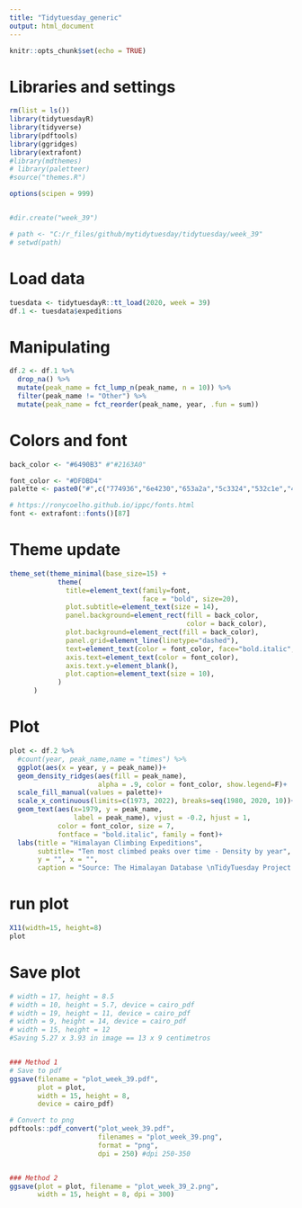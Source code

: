 ```yaml
---
title: "Tidytuesday_generic"
output: html_document
---
```


```r
knitr::opts_chunk$set(echo = TRUE)
```

# Libraries and settings
```r
rm(list = ls())
library(tidytuesdayR)
library(tidyverse)
library(pdftools)
library(ggridges)
library(extrafont)
#library(mdthemes)
# library(paletteer)
#source("themes.R")

options(scipen = 999)


#dir.create("week_39")

# path <- "C:/r_files/github/mytidytuesday/tidytuesday/week_39"
# setwd(path)
```

# Load data
```r
tuesdata <- tidytuesdayR::tt_load(2020, week = 39)
df.1 <- tuesdata$expeditions
```

# Manipulating
```r
df.2 <- df.1 %>% 
  drop_na() %>% 
  mutate(peak_name = fct_lump_n(peak_name, n = 10)) %>%
  filter(peak_name != "Other") %>%
  mutate(peak_name = fct_reorder(peak_name, year, .fun = sum))
```

# Colors and font
```r
back_color <- "#6490B3" #"#2163A0"

font_color <- "#DFDBD4"
palette <- paste0("#",c("774936","6e4230","653a2a","5c3324","532c1e","4a2419","411d13","38160d","2f0e07","260701"))

# https://ronycoelho.github.io/ippc/fonts.html
font <- extrafont::fonts()[87]
```

# Theme update
```r
theme_set(theme_minimal(base_size=15) +
            theme(
              title=element_text(family=font, 
                                 face = "bold", size=20),
              plot.subtitle=element_text(size = 14),
              panel.background=element_rect(fill = back_color, 
                                            color = back_color),
              plot.background=element_rect(fill = back_color),
              panel.grid=element_line(linetype="dashed"),
              text=element_text(color = font_color, face="bold.italic", family = font),
              axis.text=element_text(color = font_color),
              axis.text.y=element_blank(),
              plot.caption=element_text(size = 10),
            )
      )
```

# Plot
```r
plot <- df.2 %>% 
  #count(year, peak_name,name = "times") %>% 
  ggplot(aes(x = year, y = peak_name))+
  geom_density_ridges(aes(fill = peak_name), 
                      alpha = .9, color = font_color, show.legend=F)+
  scale_fill_manual(values = palette)+
  scale_x_continuous(limits=c(1973, 2022), breaks=seq(1980, 2020, 10))+
  geom_text(aes(x=1979, y = peak_name, 
                label = peak_name), vjust = -0.2, hjust = 1,
            color = font_color, size = 7, 
            fontface = "bold.italic", family = font)+
  labs(title = "Himalayan Climbing Expeditions",
       subtitle= "Ten most climbed peaks over time - Density by year",
       y = "", x = "",
       caption = "Source: The Himalayan Database \nTidyTuesday Project - week 39")
```

# run plot
```r
X11(width=15, height=8)
plot
```


# Save plot
```r
# width = 17, height = 8.5
# width = 10, height = 5.7, device = cairo_pdf
# width = 19, height = 11, device = cairo_pdf
# width = 9, height = 14, device = cairo_pdf
# width = 15, height = 12
#Saving 5.27 x 3.93 in image == 13 x 9 centimetros


### Method 1
# Save to pdf
ggsave(filename = "plot_week_39.pdf",
       plot = plot, 
       width = 15, height = 8, 
       device = cairo_pdf) 

# Convert to png
pdftools::pdf_convert("plot_week_39.pdf", 
                      filenames = "plot_week_39.png",
                      format = "png", 
                      dpi = 250) #dpi 250-350


### Method 2
ggsave(plot = plot, filename = "plot_week_39_2.png",
       width = 15, height = 8, dpi = 300)

```